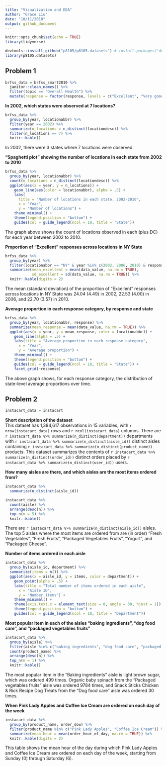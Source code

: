 ```yaml
---
title: "Visualization and EDA"
author: "Grace Liu"
date: "10/11/2018"
output: github_document
---
```


```r
knitr::opts_chunk$set(echo = TRUE)
library(tidyverse)

devtools::install_github("p8105/p8105.datasets") # install.packages("devtools")
library(p8105.datasets)
```

## Problem 1
```r
brfss_data = brfss_smart2010 %>% 
  janitor::clean_names() %>% 
  filter(topic == "Overall Health") %>% 
  mutate(response = factor(response, levels = c("Excellent", "Very good", "Good", "Fair", "Poor")))
```

**In 2002, which states were observed at 7 locations? **
```r
brfss_data %>% 
  group_by(year, locationabbr) %>% 
  filter(year == 2002) %>% 
  summarize(n_locations = n_distinct(locationdesc)) %>% 
  filter(n_locations == 7) %>% 
  knitr::kable()
```

In 2002, there were 3 states where 7 locations were observed.  

**“Spaghetti plot” showing the number of locations in each state from 2002 to 2010**
```r
brfss_data %>%
  group_by(year, locationabbr) %>%
  count(n_locations = n_distinct(locationdesc)) %>% 
  ggplot(aes(x = year, y = n_locations)) + 
    geom_line(aes(color = locationabbr), alpha = .5) +
    labs(
      title = "Number of locations in each state, 2002-2010",
      x = "Year",
      y = "Number of locations") + 
    theme_minimal() +
    theme(legend.position = "bottom") +
    guides(col = guide_legend(ncol = 10, title = "State"))
```

The graph above shows the count of locations observed in each (plus DC) for each year between 2002 to 2010.

**Proportion of “Excellent” responses across locations in NY State**
```r
brfss_data %>%
  group_by(year) %>%
  filter(locationabbr == "NY" & year %in% c(2002, 2006, 2010) & response == "Excellent") %>%
  summarize(mean_excellent = mean(data_value, na.rm = TRUE), 
            sd_excellent = sd(data_value, na.rm = TRUE)) %>% 
  knitr::kable(digits = 2)
```

The mean (standard deviation) of the proportion of “Excellent” responses across locations in NY State was 24.04 (4.49) in 2002, 22.53 (4.00) in 2006, and 22.70 (3.57) in 2010.  

**Average proportion in each response category, by response and state**
```r
brfss_data %>%
  group_by(year, locationabbr, response) %>%
  summarize(mean_response = mean(data_value, na.rm = TRUE)) %>% 
  ggplot(aes(x = year, y = mean_response, color = locationabbr)) + 
    geom_line(alpha = .5) +
    labs(title = "Average proportion in each response category",
      x = "Year",
      y = "Average proportion") + 
    theme_minimal() +
    theme(legend.position = "bottom") +
    guides(col = guide_legend(ncol = 10, title = "State")) +
    facet_grid(~response)
```

The above graph shows, for each response category, the distribution of state-level average proportions over time.  

## Problem 2
```r
instacart_data = instacart
```
**Short description of the dataset**  
This dataset has 1,384,617 observations in 15 variables, with `r nrow(instacart_data)` rows and `r ncol(instacart_data)` columns. There are `r instacart_data %>% summarize(n_distinct(department))` departments with `r instacart_data %>% summarize(n_distinct(aisle_id))` distinct aisles containing `r instacart_data %>% summarize(n_distinct(product_name))` products. This dataset summarizes the contents of `r instacart_data %>% summarize(n_distinct(order_id))` distinct orders placed by `r instacart_data %>% summarize(n_distinct(user_id))` users.

**How many aisles are there, and which aisles are the most items ordered from?**  
```r
instacart_data %>%
  summarize(n_distinct(aisle_id))

instacart_data %>% 
  count(aisle) %>% 
  arrange(desc(n)) %>%
  top_n(n = 5) %>% 
  knitr::kable()
```

There are `r instacart_data %>% summarize(n_distinct(aisle_id))` aisles. The top 5 aisles where the most items are ordered from are (in order) "Fresh Vegetables", "Fresh Fruits", "Packaged Vegetables Fruits", "Yogurt", and "Packaged Cheese".  

**Number of items ordered in each aisle**
```r
instacart_data %>% 
  group_by(aisle_id, department) %>% 
  summarize(items = n()) %>% 
  ggplot(aes(x = aisle_id, y = items, color = department)) + 
    geom_point(alpha = .5) +
    labs(title = "Total number of items ordered in each aisle",
      x = "Aisle ID",
      y = "Number items") + 
    theme_minimal() +
    theme(axis.text.x = element_text(size = 8, angle = 30, hjust = 1)) +
    theme(legend.position = "bottom") +
    guides(col = guide_legend(ncol = 10, title = "Department"))
```

**Most popular item in each of the aisles “baking ingredients”, “dog food care”, and “packaged vegetables fruits”**
```r
instacart_data %>%
  group_by(aisle) %>%
  filter(aisle %in% c("baking ingredients", "dog food care", "packaged vegetables fruits")) %>%
  count(product_name) %>% 
  arrange(desc(n)) %>%
  top_n(n = 1) %>% 
  knitr::kable()
```

The most popular item in the "Baking ingredients" aisle is light brown sugar, which was ordered 499 times. Organic baby spinach from the "Packaged vegetables fruits" aisle was ordered 9784 times, and Snack Sticks Chicken & Rick Recipe Dog Treats from the "Dog food care" aisle was ordered 30 times.  

**When Pink Lady Apples and Coffee Ice Cream are ordered on each day of the week**
```r
instacart_data %>%
  group_by(product_name, order_dow) %>%
  filter(product_name %in% c("Pink Lady Apples", "Coffee Ice Cream")) %>%
  summarize(mean_hour = mean(order_hour_of_day, na.rm = TRUE)) %>% 
  knitr::kable(digits = 2)
```

This table shows the mean hour of the day during which Pink Lady Apples and Coffee Ice Cream are ordered on each day of the week, starting from Sunday (0) through Saturday (6).  


